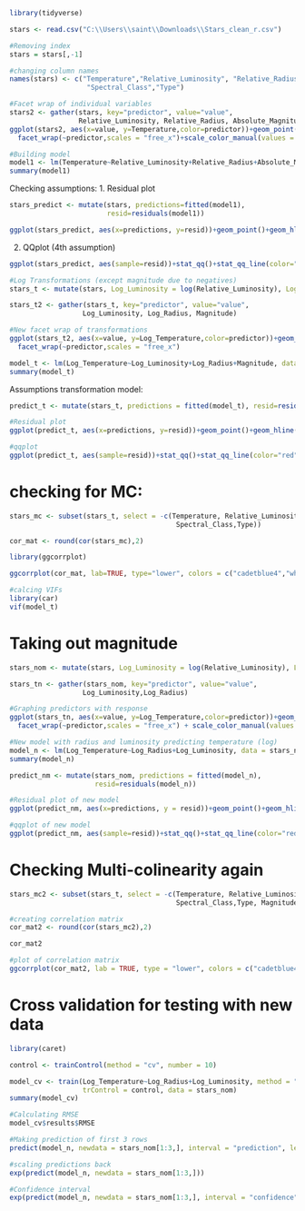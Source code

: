 
```r
library(tidyverse)
```


```r
stars <- read.csv("C:\\Users\\saint\\Downloads\\Stars_clean_r.csv")
```

```r
#Removing index
stars = stars[,-1]
```

```r
#changing column names
names(stars) <- c("Temperature","Relative_Luminosity", "Relative_Radius", "Absolute_Magnitude","Color",
                   "Spectral_Class","Type")
```


```r
#Facet wrap of individual variables
stars2 <- gather(stars, key="predictor", value="value",
                 Relative_Luminosity, Relative_Radius, Absolute_Magnitude)
ggplot(stars2, aes(x=value, y=Temperature,color=predictor))+geom_point()+
  facet_wrap(~predictor,scales = "free_x")+scale_color_manual(values = c("Absolute_Magnitude" = "darkslateblue", "Relative_Luminosity" = "coral3", "Relative_Radius" = "cadetblue4"))+theme(legend.position = "none")
```



```r
#Building model
model1 <- lm(Temperature~Relative_Luminosity+Relative_Radius+Absolute_Magnitude, data = stars)
summary(model1)
```
Checking assumptions:
1. Residual plot
```r
stars_predict <- mutate(stars, predictions=fitted(model1),
                        resid=residuals(model1))
```

```r
ggplot(stars_predict, aes(x=predictions, y=resid))+geom_point()+geom_hline(yintercept=0, color = "red")
```
2. QQplot (4th assumption)
```r
ggplot(stars_predict, aes(sample=resid))+stat_qq()+stat_qq_line(color="red")
```


```r
#Log Transformations (except magnitude due to negatives)
stars_t <- mutate(stars, Log_Luminosity = log(Relative_Luminosity), Log_Temperature = log(Temperature), Log_Radius = log(Relative_Radius), Magnitude = Absolute_Magnitude)
```


```r
stars_t2 <- gather(stars_t, key="predictor", value="value",
                  Log_Luminosity, Log_Radius, Magnitude)
```


```r
#New facet wrap of transformations
ggplot(stars_t2, aes(x=value, y=Log_Temperature,color=predictor))+geom_point()+
  facet_wrap(~predictor,scales = "free_x")
```


```r
model_t <- lm(Log_Temperature~Log_Luminosity+Log_Radius+Magnitude, data = stars_t)
summary(model_t)
```

Assumptions transformation model:
```r
predict_t <- mutate(stars_t, predictions = fitted(model_t), resid=residuals(model_t))
```


```r
#Residual plot
ggplot(predict_t, aes(x=predictions, y=resid))+geom_point()+geom_hline(yintercept=0, color = "red")
```

```r
#qqplot
ggplot(predict_t, aes(sample=resid))+stat_qq()+stat_qq_line(color="red")
```

# checking for MC:
```r
stars_mc <- subset(stars_t, select = -c(Temperature, Relative_Luminosity, Relative_Radius, Absolute_Magnitude, Color,
                                         Spectral_Class,Type))
```

```r
cor_mat <- round(cor(stars_mc),2)
```

```r
library(ggcorrplot)
```

```r
ggcorrplot(cor_mat, lab=TRUE, type="lower", colors = c("cadetblue4","white","coral4"))
```

```r
#calcing VIFs
library(car)
vif(model_t)
```

# Taking out magnitude

```r
stars_nom <- mutate(stars, Log_Luminosity = log(Relative_Luminosity), Log_Temperature = log(Temperature), Log_Radius = log(Relative_Radius))
```


```r
stars_tn <- gather(stars_nom, key="predictor", value="value",
                  Log_Luminosity,Log_Radius)
```

```r
#Graphing predictors with response
ggplot(stars_tn, aes(x=value, y=Log_Temperature,color=predictor))+geom_point()+
  facet_wrap(~predictor,scales = "free_x") + scale_color_manual(values = c("Log_Luminosity" = "coral3", "Log_Radius" = "cadetblue4")) + theme(legend.position = "none")
```


```r
#New model with radius and luminosity predicting temperature (log)
model_n <- lm(Log_Temperature~Log_Radius+Log_Luminosity, data = stars_nom)
summary(model_n)
```


```r
predict_nm <- mutate(stars_nom, predictions = fitted(model_n),
                     resid=residuals(model_n))
```

```r
#Residual plot of new model
ggplot(predict_nm, aes(x=predictions, y = resid))+geom_point()+geom_hline(yintercept=0,color="red")
```

```r
#qqplot of new model
ggplot(predict_nm, aes(sample=resid))+stat_qq()+stat_qq_line(color="red")
```
# Checking Multi-colinearity again
```r
stars_mc2 <- subset(stars_t, select = -c(Temperature, Relative_Luminosity, Relative_Radius, Absolute_Magnitude, Color,
                                         Spectral_Class,Type, Magnitude))
```

```r
#creating correlation matrix
cor_mat2 <- round(cor(stars_mc2),2)
```

```r
cor_mat2
```


```r
#plot of correlation matrix
ggcorrplot(cor_mat2, lab = TRUE, type = "lower", colors = c("cadetblue4","white","coral4"))
```

# Cross validation for testing with new data
```r
library(caret)
```

```r
control <- trainControl(method = "cv", number = 10)
```

```r
model_cv <- train(Log_Temperature~Log_Radius+Log_Luminosity, method = "lm",
                  trControl = control, data = stars_nom)
summary(model_cv)
```

```r
#Calculating RMSE
model_cv$results$RMSE
```


```r
#Making prediction of first 3 rows
predict(model_n, newdata = stars_nom[1:3,], interval = "prediction", level = .95)
```

```r
#scaling predictions back 
exp(predict(model_n, newdata = stars_nom[1:3,]))

```

```r
#Confidence interval
exp(predict(model_n, newdata = stars_nom[1:3,], interval = "confidence", level = .95))
```


